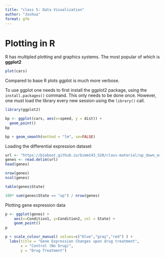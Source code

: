 ```yaml
---
title: "class 5: Data Visualization"
author: "Joshua"
format: gfm
---
```


# Plotting in R

R has multipled plotting and graphics systems. The most popular of which is **ggplot2**

```r
plot(cars)

```

Compared to base R plots ggplot is much more verbose. 

To use ggplot one needs to first install the ggplot2 package, using the `install.packages()` command. This only needs to be done once. However, one must load the library every new session using the `library()` call.

```r
library(ggplot2)
```

```r
bp <- ggplot(cars, aes(x=speed, y = dist)) +
  geom_point()
bp

```
```r
bp + geom_smooth(method = "lm", se=FALSE)
```
Loading the differential expression dataset

```r
url <- "https://bioboot.github.io/bimm143_S20/class-material/up_down_expression.txt"
genes <- read.delim(url)
head(genes)
```

```r
nrow(genes)
ncol(genes)

table(genes$State)

100* sum(genes$State == "up") / nrow(genes) 
```

Plotting gene expression data
```r
p <- ggplot(genes) + 
    aes(x=Condition1, y=Condition2, col = State) +
    geom_point()
p

```

```r
p + scale_colour_manual( values=c("blue","gray","red") ) + 
  labs(title = "Gene Expression Changes upon drug treatment", 
       x = "Control (No Drug)", 
       y = "Drug Treatment")

```
```r

```

